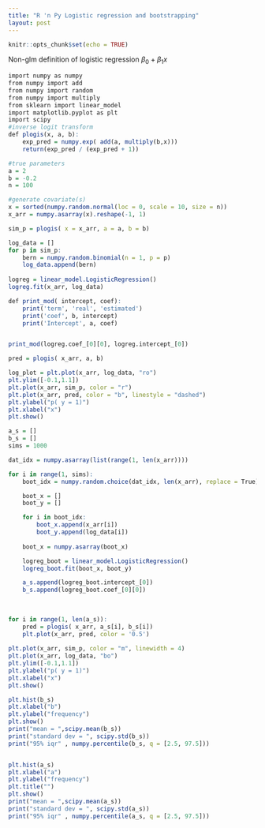 ```yaml
---
title: "R 'n Py Logistic regression and bootstrapping"
layout: post
---
```


```r
knitr::opts_chunk$set(echo = TRUE)
```


Non-glm definition of logistic regression
$\beta_0 + \beta_1 x$

```r
import numpy as numpy
from numpy import add
from numpy import random
from numpy import multiply
from sklearn import linear_model
import matplotlib.pyplot as plt
import scipy
#inverse logit transform
def plogis(x, a, b):
    exp_pred = numpy.exp( add(a, multiply(b,x))) 
    return(exp_pred / (exp_pred + 1))

#true parameters
a = 2
b = -0.2
n = 100

#generate covariate(s)
x = sorted(numpy.random.normal(loc = 0, scale = 10, size = n))
x_arr = numpy.asarray(x).reshape(-1, 1)

sim_p = plogis( x = x_arr, a = a, b = b)

log_data = []
for p in sim_p:
    bern = numpy.random.binomial(n = 1, p = p)
    log_data.append(bern)
    
logreg = linear_model.LogisticRegression()
logreg.fit(x_arr, log_data)

def print_mod( intercept, coef):
    print('term', 'real', 'estimated')
    print('coef', b, intercept)
    print('Intercept', a, coef)


print_mod(logreg.coef_[0][0], logreg.intercept_[0])

pred = plogis( x_arr, a, b)

log_plot = plt.plot(x_arr, log_data, "ro")
plt.ylim([-0.1,1.1])
plt.plot(x_arr, sim_p, color = "r")
plt.plot(x_arr, pred, color = "b", linestyle = "dashed")
plt.ylabel("p( y = 1)")
plt.xlabel("x")
plt.show()

a_s = []
b_s = []
sims = 1000

dat_idx = numpy.asarray(list(range(1, len(x_arr))))

for i in range(1, sims):
    boot_idx = numpy.random.choice(dat_idx, len(x_arr), replace = True)

    boot_x = []
    boot_y = []

    for i in boot_idx:
        boot_x.append(x_arr[i])
        boot_y.append(log_data[i])
    
    boot_x = numpy.asarray(boot_x)

    logreg_boot = linear_model.LogisticRegression()
    logreg_boot.fit(boot_x, boot_y)

    a_s.append(logreg_boot.intercept_[0])
    b_s.append(logreg_boot.coef_[0][0])
    
    
    
for i in range(1, len(a_s)):
    pred = plogis( x_arr, a_s[i], b_s[i])
    plt.plot(x_arr, pred, color = '0.5')
    
plt.plot(x_arr, sim_p, color = "m", linewidth = 4)
plt.plot(x_arr, log_data, "bo")
plt.ylim([-0.1,1.1])
plt.ylabel("p( y = 1)")
plt.xlabel("x")
plt.show()

plt.hist(b_s)
plt.xlabel("b")
plt.ylabel("frequency")
plt.show()
print("mean = ",scipy.mean(b_s))
print("standard dev = ", scipy.std(b_s))
print("95% iqr" , numpy.percentile(b_s, q = [2.5, 97.5]))


plt.hist(a_s)
plt.xlabel("a")
plt.ylabel("frequency")
plt.title("")
plt.show()
print("mean = ",scipy.mean(a_s))
print("standard dev = ", scipy.std(a_s))
print("95% iqr" , numpy.percentile(a_s, q = [2.5, 97.5]))

```


